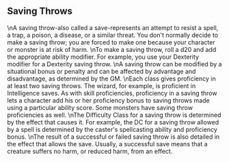 ## Saving Throws
\nA saving throw-also called a save-represents an attempt to resist a spell, a trap, a poison, a disease, or a similar threat. You don't normally decide to make a saving throw; you are forced to make one because your character or monster is at risk of harm.
\nTo make a saving throw, roll a d20 and add the appropriate ability modifier. For example, you use your Dexterity modifier for a Dexterity saving throw.
\nA saving throw can be modified by a situational bonus or penalty and can be affected by advantage and disadvantage, as determined by the GM.
\nEach class gives proficiency in at least two saving throws. The wizard, for example, is proficient in Intelligence saves. As with skill proficiencies, proficiency in a saving throw lets a character add his or her proficiency bonus to saving throws made using a particular ability score. Some monsters have saving throw proficiencies as well.
\nThe Difficulty Class for a saving throw is determined by the effect that causes it. For example, the DC for a saving throw allowed by a spell is determined by the caster's spellcasting ability and proficiency bonus.
\nThe result of a successful or failed saving throw is also detailed in the effect that allows the save. Usually, a successful save means that a creature suffers no harm, or reduced harm, from an effect.

